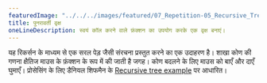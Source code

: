 ---
featuredImage: "../../../images/featured/07_Repetition-05_Recursive_Tree-thumbnail.png"
title: पुनरावर्ती वृक्ष
oneLineDescription: स्वयं कॉल करने वाले फ़ंक्शन का उपयोग करके एक वृक्ष बनाएं।
---

यह रिकर्सन के माध्यम से एक सरल पेड़ जैसी संरचना प्रस्तुत करने का एक उदाहरण है।
शाखा कोण की गणना क्षैतिज माउस के फ़ंक्शन के रूप में की जाती है
जगह। कोण बदलने के लिए माउस को बाएँ और दाएँ घुमाएँ।
प्रोसेसिंग के लिए डैनियल शिफमैन के <a href="https://processing.org/examples/tree.html">Recursive tree example</a> पर आधारित।
